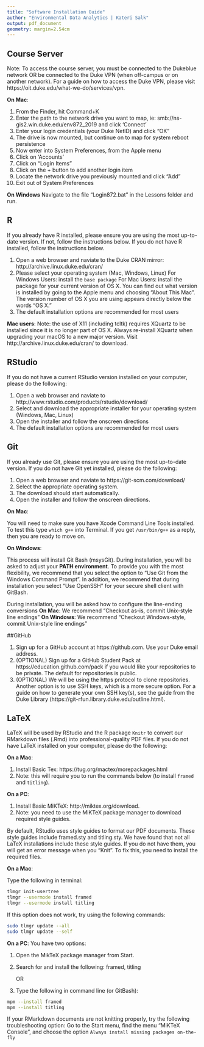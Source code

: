 ```yaml
---
title: "Software Installation Guide"
author: "Environmental Data Analytics | Kateri Salk"
output: pdf_document
geometry: margin=2.54cm
---
```


## Course Server
Note: To access the course server, you must be connected to the Dukeblue network OR be connected to the Duke VPN (when off-campus or on another network). For a guide on how to access the Duke VPN, please visit https://oit.duke.edu/what-we-do/services/vpn.

**On Mac**: 

1. From the Finder, hit Command+K
2. Enter the path to the network drive you want to map, ie: smb://ns-gis2.win.duke.edu/env872_2019 and click ‘Connect’
3. Enter your login credentials (your Duke NetID) and click “OK”
4. The drive is now mounted, but continue on to map for system reboot persistence
5. Now enter into System Preferences, from the Apple menu
6. Click on ‘Accounts’
7. Click on “Login Items”
8. Click on the + button to add another login item
9. Locate the network drive you previously mounted and click “Add”
10. Exit out of System Preferences

**On Windows**
Navigate to the file "Login872.bat" in the Lessons folder and run.

## R

If you already have R installed, please ensure you are using the most up-to-date version. If not, follow the instructions below. If you do not have R installed, follow the instructions below.

1. Open a web browser and naviate to the Duke CRAN mirror: http://archive.linux.duke.edu/cran/
2. Please select your operating system (Mac, Windows, Linux)
    For Windows Users: install the `base package`
    For Mac Users: install the package for your current version of OS X. You can find out what version is installed by going to the Apple menu and choosing "About This Mac". The version number of OS X you are using appears directly below the words "OS X."
3. The default installation options are recommended for most users

**Mac users**:
Note: the use of X11 (including tcltk) requires XQuartz to be installed since it is no longer part of OS X. Always re-install XQuartz when upgrading your macOS to a new major version. Visit http://archive.linux.duke.edu/cran/ to download.

## RStudio
If you do not have a current RStudio version installed on your computer, please do the following:

1. Open a web browser and naviate to http://www.rstudio.com/products/rstudio/download/
2. Select and download the appropriate installer for your operating system (Windows, Mac, Linux)
3. Open the installer and follow the onscreen directions
4. The default installation options are recommended for most users

## Git
If you already use Git, please ensure you are using the most up-to-date version.
If you do not have Git yet installed, please do the following:

1. Open a web browser and naviate to https://git-scm.com/download/
2. Select the appropriate operating system.
3. The download should start automatically.
4. Open the installer and follow the onscreen directions.

  **On Mac**: 
  
  You will need to make sure you have Xcode Command Line Tools installed.
  To test this type `which g++` into Terminal.
  If you get `/usr/bin/g++` as a reply, then you are ready to move on.
  
  **On Windows**: 
  
  This process will install Git Bash (msysGit). 
  During installation, you will be asked to adjust your **PATH environment**.
  To provide you with the most flexibility, we recommend that you select the option to "Use Git from the Windows Command Prompt". In addition, we recommend that during installation you select "Use OpenSSH" for your secure shell client with GitBash.
  
  During installation, you will be asked how to configure the line-ending conversions
  **On Mac**: We recommend "Checkout as-is, commit Unix-style line endings"
  **On Windows**: We recommend "Checkout Windows-style, commit Unix-style line endings"

##GitHub

1. Sign up for a GitHub account at https://github.com. Use your Duke email address.
2. (OPTIONAL) Sign up for a GitHub Student Pack at https://education.github.com/pack if you would like your repositories to be private. The default for repositories is public.
3. (OPTIONAL) We will be using the https protocol to clone repositories. Another option is to use SSH keys, which is a more secure option. For a guide on how to generate your own SSH key(s), see the guide from the Duke Library (https://git-rfun.library.duke.edu/outline.html).
    
## LaTeX
LaTeX will be used by RStudio and the R package `Knitr` to convert our RMarkdown files (.Rmd) into professional-quality PDF files. 
If you do not have LaTeX installed on your computer, please do the following: 

**On a Mac**:

1. Install Basic Tex: https://tug.org/mactex/morepackages.html
2. Note: this will require you to run the commands below (to install `framed` and `titling`).

**On a PC**:

1. Install Basic MiKTeX: http://miktex.org/download.
2. Note: you need to use the MiKTeX package manager to download required style guides. 

By default, RStudio uses style guides to format our PDF documents. 
These style guides include framed.sty and titling.sty.
We have found that not all LaTeX installations include these style guides.
If you do not have them, you will get an error message when you "Knit".
To fix this, you need to install the required files.

**On a Mac**:

Type the following in terminal:
    
```sh
tlmgr init-usertree
tlmgr --usermode install framed
tlmgr --usermode install titling
```
If this option does not work, try using the following commands: 

```sh
sudo tlmgr update --all
sudo tlmgr update --self
```

**On a PC**:
You have two options:
  
1. Open the MikTeX package manager from Start.
2. Search for and install the following: framed, titling
    
    OR
  
1. Type the following in command line (or GitBash):

```sh        
mpm --install framed
mpm --install titling
```

If your RMarkdown documents are not knitting properly, try the following troubleshooting option: 
Go to the Start menu, find the menu "MiKTeX Console", and choose the option `Always install missing packages on-the-fly`
